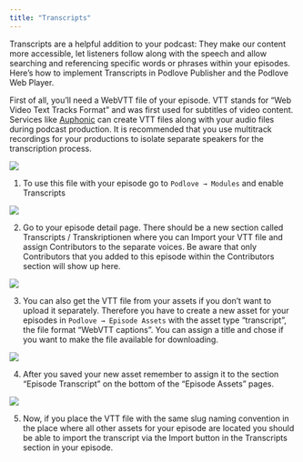 ```yaml
---
title: "Transcripts"
---
```


Transcripts are a helpful addition to your podcast: They make our content more accessible, let listeners follow along with the speech and allow searching and referencing specific words or phrases within your episodes. Here’s how to implement Transcripts in Podlove Publisher and the Podlove Web Player.

First of all, you’ll need a WebVTT file of your episode. VTT stands for “Web Video Text Tracks Format” and was first used for subtitles of video content. Services like [Auphonic](https://auphonic.com) can create VTT files along with your audio files during podcast production. It is recommended that you use multitrack recordings for your productions to isolate separate speakers for the transcription process.

<img src="/img/publisher-transcripts-1.png" />

1. To use this file with your episode go to `Podlove → Modules` and enable Transcripts

<img src="/img/publisher-transcripts-2.png" />

2. Go to your episode detail page. There should be a new section called Transcripts / Transkriptionen where you can Import your VTT file and assign Contributors to the separate voices. Be aware that only Contributors that you added to this episode within the Contributors section will show up here.

<img src="/img/publisher-transcripts-3.png" />

3. You can also get the VTT file from your assets if you don’t want to upload it separately. Therefore you have to create a new asset for your episodes in `Podlove → Episode Assets` with the asset type “transcript”, the file format “WebVTT captions”. You can assign a title and chose if you want to make the file available for downloading.

<img src="/img/publisher-transcripts-4.png" />

4. After you saved your new asset remember to assign it to the section “Episode Transcript” on the bottom of the “Episode Assets” pages.

<img src="/img/publisher-transcripts-5.png" />

5. Now, if you place the VTT file with the same slug naming convention in the place where all other assets for your episode are located you should be able to import the transcript via the Import button in the Transcripts section in your episode.